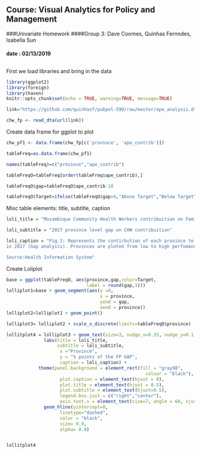 ## Course: Visual Analytics for Policy and Management
###Univariate Homework 
####Group 3: Dave Coomes, Quinhas Fernndes, Isabella Sun

#### date : 02/13/2019 
## 
##

First we load libraries and bring in the data
```r
library(ggplot2)
library(foreign)
library(haven)
knitr::opts_chunk$set(echo = TRUE, warning=TRUE, message=TRUE)

link="https://github.com/quinhasf/pubpol-599/raw/master/ape_analysis.dta"

chw_fp <- read_dta(url(link))
```

Create data frame for ggplot to plot 
```r
chw_pf1 <- data.frame(chw_fp[c('province', 'ape_contrib')])

tableFreq=as.data.frame(chw_pf1)

names(tableFreq)=c("province","ape_contrib")

tableFreqO=tableFreq[order(tableFreq$ape_contrib),]

tableFreqO$gap=tableFreqO$ape_contrib-10

tableFreqO$Target=ifelse(tableFreqO$gap>0,"Above Target","Below Target")

```

Misc table elements: title, subtitle, caption
```r

loli_title = "Mozambique Community Health Workers contribuition on Family Planning"

loli_subtitle = "2017 province level gap on CHW contribuition"

loli_caption = "Fig.1: Represents the contirbution of each province to achieve the 10% target (centered at 0)
in 2017 (Gap analysis). Provinces are ploted from low to high perfomance.

Source:Health Information System"

```

Create Loliplot
```r
base = ggplot(tableFreqO, aes(province,gap,color=Target,
                              label = round(gap,1))) 
lolliplot1=base + geom_segment(aes(y =0, 
                                   x = province, 
                                   yend = gap, 
                                   xend = province)) 
lolliplot2=lolliplot1 + geom_point()

lolliplot3= lolliplot2 + scale_x_discrete(limits=tableFreqO$province) 

lollitplot4 = lolliplot3 + geom_text(size=3, nudge_x=0.35, nudge_y=0.1,show.legend = FALSE) +
              labs(title = loli_title,
                   subtitle = loli_subtitle,
                    x ="Province", 
                    y = "% points of the FP GAP",
                    caption = loli_caption) +
            theme(panel.background = element_rect(fill = "gray98",
                                                    colour = "black"),
                    plot.caption = element_text(hjust = 0), 
                    plot.title = element_text(hjust = 0.5),
                    plot.subtitle = element_text(hjust=0.5),
                    legend.box.just = c("right","center"), 
                    axis.text.x = element_text(size=7, angle = 60, vjust = 1, hjust=1)) +
              geom_hline(yintercept=0,
                    linetype="dashed",
                    color = "black",
                    size= 0.9,
                    alpha= 0.8)


lollitplot4 
```